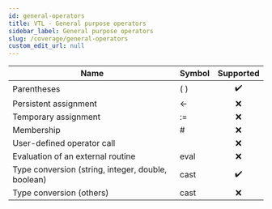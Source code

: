 ```yaml
---
id: general-operators
title: VTL - General purpose operators
sidebar_label: General purpose operators
slug: /coverage/general-operators
custom_edit_url: null
---
```


| Name                                               | Symbol |     Supported      |
| -------------------------------------------------- | :----- | :----------------: |
| Parentheses                                        | ( )    | :heavy_check_mark: |
| Persistent assignment                              | \<-     |        :x:         |
| Temporary assignment                               | :=     |        :x:         |
| Membership                                         | #      |        :x:         |
| User-defined operator call                         |        |        :x:         |
| Evaluation of an external routine                  | eval   |        :x:         |
| Type conversion (string, integer, double, boolean) | cast   | :heavy_check_mark: |
| Type conversion (others)                           | cast   |        :x:         |

